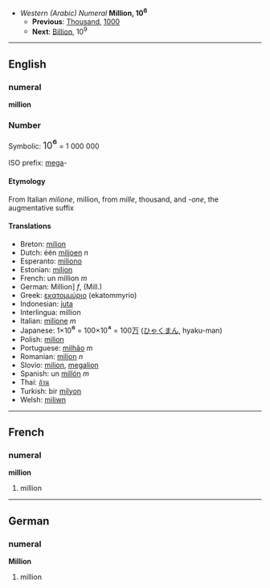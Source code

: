 *''Western (Arabic) Numeral'' '''Million, 10<sup>6</sup>'''
**'''Previous''': [[Thousand]], [[1000]]
**'''Next''': [[Billion]], 10<sup>9</sup>

----

==English==
===numeral===
'''million'''

===Number===

Symbolic: <font size=+1>10<big>⁶</big></font> = 1 000 000

ISO prefix: [[mega]]-

====Etymology====

From Italian ''milione'', million, from ''mille'', thousand, and ''-one'', the augmentative suffix

====Translations====

*Breton: [[milion]]
*Dutch: één [[miljoen]] ''n''
*Esperanto: [[miliono]]
*Estonian: [[miljon]]
*French: un million ''m''
*German: Million] ''f'', (Mill.)
*Greek: [[εκατομμύριο]] (ekatommyrio) '' ''
*Indonesian: [[juta]]
*Interlingua: million
*Italian: [[milione]] ''m''
*Japanese: 1×10<big>⁶</big> = 100×10<big>⁴</big> = 100[[万]] ([[ひゃく]][[まん]], hyaku-man)
*Polish: [[milion]]
*Portuguese: [[milhão]] ''m''
*Romanian: [[milion]] ''n''
*Slovio:  [[milion]], [[megalion]]
*Spanish: un [[millón]] ''m''
*Thai: [[ล้าน]]
*Turkish: bir [[milyon]]
*Welsh: [[miliwn]]

----
==French==
===numeral===
'''million'''

# million

----
==German==
===numeral===
'''Million'''

# million